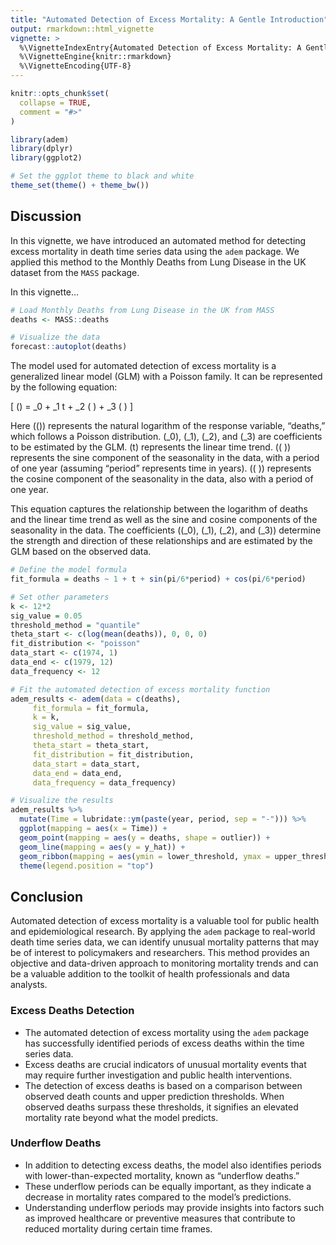 ```yaml
---
title: "Automated Detection of Excess Mortality: A Gentle Introduction"
output: rmarkdown::html_vignette
vignette: >
  %\VignetteIndexEntry{Automated Detection of Excess Mortality: A Gentle Introduction}
  %\VignetteEngine{knitr::rmarkdown}
  %\VignetteEncoding{UTF-8}
---
```


```r
knitr::opts_chunk$set(
  collapse = TRUE,
  comment = "#>"
)
```

```r
library(adem)
library(dplyr)
library(ggplot2)

# Set the ggplot theme to black and white
theme_set(theme() + theme_bw())

```

## Discussion

In this vignette, we have introduced an automated method for detecting excess mortality in death time series data using the `adem` package. We applied this method to the Monthly Deaths from Lung Disease in the UK dataset from the `MASS` package.


In this vignette...

```r

# Load Monthly Deaths from Lung Disease in the UK from MASS
deaths <- MASS::deaths

# Visualize the data
forecast::autoplot(deaths)

```

The model used for automated detection of excess mortality is a generalized linear model (GLM) with a Poisson family. It can be represented by the following equation:

\[ \log(\text{deaths}) = \beta_0 + \beta_1 \cdot t + \beta_2 \cdot \sin\left(\frac{\pi}{6} \cdot \text{period}\right) + \beta_3 \cdot \cos\left(\frac{\pi}{6} \cdot \text{period}\right) \]

Here \(\log(\text{deaths})\) represents the natural logarithm of the response variable, "deaths," which follows a Poisson distribution. \(\beta_0\), \(\beta_1\), \(\beta_2\), and \(\beta_3\) are coefficients to be estimated by the GLM. \(t\) represents the linear time trend. \(\sin\left(\frac{\pi}{6} \cdot \text{period}\right)\) represents the sine component of the seasonality in the data, with a period of one year (assuming "period" represents time in years). \(\cos\left(\frac{\pi}{6} \cdot \text{period}\right)\) represents the cosine component of the seasonality in the data, also with a period of one year.

This equation captures the relationship between the logarithm of deaths and the linear time trend as well as the sine and cosine components of the seasonality in the data. The coefficients (\(\beta_0\), \(\beta_1\), \(\beta_2\), and \(\beta_3\)) determine the strength and direction of these relationships and are estimated by the GLM based on the observed data.


```r

# Define the model formula
fit_formula = deaths ~ 1 + t + sin(pi/6*period) + cos(pi/6*period)

# Set other parameters
k <- 12*2
sig_value = 0.05
threshold_method = "quantile"
theta_start <- c(log(mean(deaths)), 0, 0, 0)
fit_distribution <- "poisson"
data_start <- c(1974, 1)
data_end <- c(1979, 12)
data_frequency <- 12

# Fit the automated detection of excess mortality function
adem_results <- adem(data = c(deaths),
     fit_formula = fit_formula,
     k = k, 
     sig_value = sig_value, 
     threshold_method = threshold_method, 
     theta_start = theta_start,
     fit_distribution = fit_distribution, 
     data_start = data_start,
     data_end = data_end,
     data_frequency = data_frequency)

# Visualize the results
adem_results %>%
  mutate(Time = lubridate::ym(paste(year, period, sep = "-"))) %>%
  ggplot(mapping = aes(x = Time)) +
  geom_point(mapping = aes(y = deaths, shape = outlier)) +
  geom_line(mapping = aes(y = y_hat)) +
  geom_ribbon(mapping = aes(ymin = lower_threshold, ymax = upper_threshold), alpha = 0.3) +
  theme(legend.position = "top")
```

## Conclusion

Automated detection of excess mortality is a valuable tool for public health and epidemiological research. By applying the `adem` package to real-world death time series data, we can identify unusual mortality patterns that may be of interest to policymakers and researchers. This method provides an objective and data-driven approach to monitoring mortality trends and can be a valuable addition to the toolkit of health professionals and data analysts.

### Excess Deaths Detection

- The automated detection of excess mortality using the `adem` package has successfully identified periods of excess deaths within the time series data.
- Excess deaths are crucial indicators of unusual mortality events that may require further investigation and public health interventions.
- The detection of excess deaths is based on a comparison between observed death counts and upper prediction thresholds. When observed deaths surpass these thresholds, it signifies an elevated mortality rate beyond what the model predicts.

### Underflow Deaths

- In addition to detecting excess deaths, the model also identifies periods with lower-than-expected mortality, known as "underflow deaths."
- These underflow periods can be equally important, as they indicate a decrease in mortality rates compared to the model's predictions.
- Understanding underflow periods may provide insights into factors such as improved healthcare or preventive measures that contribute to reduced mortality during certain time frames.







